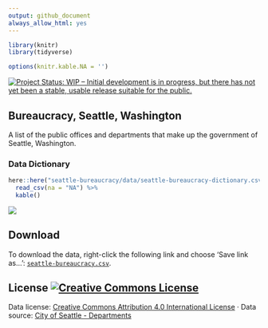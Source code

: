 ```yaml
---
output: github_document
always_allow_html: yes
---
```


```r


library(knitr)
library(tidyverse)

options(knitr.kable.NA = '')
```

[![Project Status: WIP – Initial development is in progress, but there has not yet been a stable, usable release suitable for the public.](http://www.repostatus.org/badges/latest/wip.svg)](http://www.repostatus.org/#wip)

## Bureaucracy, Seattle, Washington

A list of the public offices and departments that make up the government of Seattle, Washington.


### Data Dictionary

```r
here::here("seattle-bureaucracy/data/seattle-bureaucracy-dictionary.csv") %>% 
  read_csv(na = "NA") %>% 
  kable()
```


![](https://github.com/tiernanmartin/datasets/raw/master/seattle-bureaucracy/resources/cityorgchart.png)

## Download

To download the data, right-click the following link and choose 'Save link as...': [`seattle-bureaucracy.csv`](https://github.com/tiernanmartin/datasets/raw/master/seattle-bureaucracy/data/seattle-bureaucracy.csv).

## License <a rel="license" href="http://creativecommons.org/licenses/by/4.0/"><img alt="Creative Commons License" style="border-width:0" src="https://i.creativecommons.org/l/by/4.0/80x15.png" /></a>

Data license:   [Creative Commons Attribution 4.0 International License](http://creativecommons.org/licenses/by/4.0/) · Data source: [City of Seattle - Departments](http://www.seattle.gov/city-departments-and-agencies) 